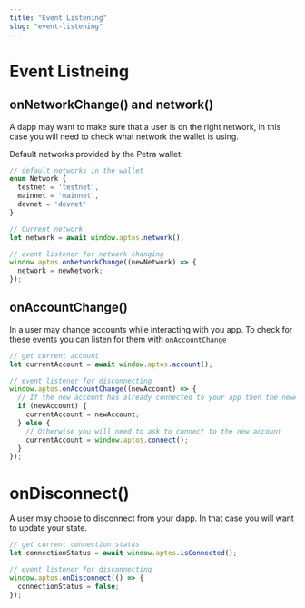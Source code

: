 ```yaml
---
title: "Event Listening"
slug: "event-listening"
---
```


# Event Listneing

## onNetworkChange() and network()
A dapp may want to make sure that a user is on the right network, in this case you will need to check what network the wallet is using.

Default networks provided by the Petra wallet:
```typescript
// default networks in the wallet
enum Network {
  testnet = 'testnet',
  mainnet = 'mainnet',
  devnet = 'devnet'
}

// Current network
let network = await window.aptos.network();

// event listener for network changing
window.aptos.onNetworkChange((newNetwork) => {
  network = newNetwork;
});
```


## onAccountChange()
In <CompanyName /> a user may change accounts while interacting with you app. To check for these events you can listen for them with `onAccountChange`


```typescript
// get current account
let currentAccount = await window.aptos.account();

// event listener for disconnecting
window.aptos.onAccountChange((newAccount) => {
  // If the new account has already connected to your app then the newAccount will be returned
  if (newAccount) {
    currentAccount = newAccount;
  } else {
    // Otherwise you will need to ask to connect to the new account
    currentAccount = window.aptos.connect();
  }
});
```


# onDisconnect()
A user may choose to disconnect from your dapp. In that case you will want to update your state.

```typescript
// get current connection status
let connectionStatus = await window.aptos.isConnected();

// event listener for disconnecting
window.aptos.onDisconnect(() => {
  connectionStatus = false;
});
```

